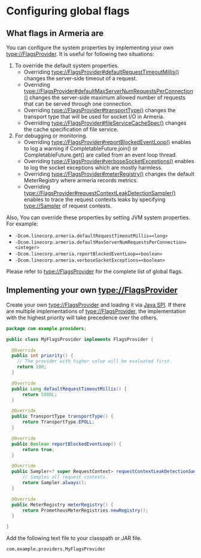 # Configuring global flags

## What flags in Armeria are

You can configure the system properties by implementing your own <type://FlagsProvider>. It is useful for following two situations:

1. To override the default system properties.
    - Overriding <type://FlagsProvider#defaultRequestTimeoutMillis()> changes the server-side timeout of a request.
    - Overriding <type://FlagsProvider#defaultMaxServerNumRequestsPerConnection()> changes the server-side maximum allowed number of requests that can be served through one connection.
    - Overriding <type://FlagsProvider#transportType()> changes the transport type that will be used for socket I/O in Armeria.
    - Overriding <type://FlagsProvider#fileServiceCacheSpec()> changes the cache specification of file service.
2. For debugging or monitoring.
    - Overriding <type://FlagsProvider#reportBlockedEventLoop()> enables to log a warning if CompletableFuture.join() or CompletableFuture.get() are called from an event loop thread.
    - Overriding <type://FlagsProvider#verboseSocketExceptions()> enables to log the socket exceptions which are mostly harmless.
    - Overriding <type://FlagsProvider#meterRegistry()> changes the default MeterRegistry where armeria records metrics.
    - Overriding <type://FlagsProvider#requestContextLeakDetectionSampler()> enables to trace the request contexts leaks by specifying <type://Sampler> of request contexts.

Also, You can override these properties by setting JVM system properties. For example:
- `-Dcom.linecorp.armeria.defaultRequestTimeoutMillis=<long>`
- `-Dcom.linecorp.armeria.defaultMaxServerNumRequestsPerConnection=<integer>`
- `-Dcom.linecorp.armeria.reportBlockedEventLoop=<boolean>`
- `-Dcom.linecorp.armeria.verboseSocketExceptions=<boolean>`

<Tip>

  Please refer to <type://FlagsProvider> for the complete list of global flags.

</Tip>

## Implementing your own <type://FlagsProvider>

Create your own <type://FlagsProvider> and loading it via [Java SPI](https://docs.oracle.com/javase/tutorial/sound/SPI-intro.html). If there are multiple implementations of <type://FlagsProvider>, the implementation with the highest priority will take precedence over the others.

```java filename=MyServiceProvider.java
package com.example.providers;

public class MyFlagsProvider implements FlagsProvider {

  @Override
  public int priority() {
    // The provider with higher value will be evaluated first.
    return 100;
  }

  @Override
  public Long defaultRequestTimeoutMillis() {
      return 5000L;
  }

  @Override
  public TransportType transportType() {
      return TransportType.EPOLL;
  }

  @Override
  public Boolean reportBlockedEventLoop() {
      return true;
  }

  @Override
  public Sampler<? super RequestContext> requestContextLeakDetectionSampler() {
      // Samples all request contexts.
      return Sampler.always();
  }

  @Override
  public MeterRegistry meterRegistry() {
      return PrometheusMeterRegistries.newRegistry();
  }

}
```

Add the following text file to your classpath or JAR file.

```text filename=META-INF/services/com.linecorp.armeria.common.FlagsProvider
com.example.providers.MyFlagsProvider
```
